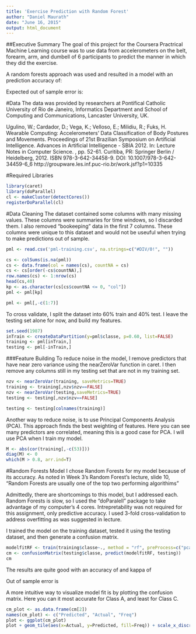 ```yaml
---
title: 'Exercise Prediction with Random Forest'
author: "Daniel Maurath"
date: "June 16, 2015"
output: html_document
---
```




##Executive Summary
The goal of this project for the Coursera Practrical Machine Learning course was to use data from accelerometers on the belt, forearm, arm, and dumbell of 6 participants to predict the manner in which they did the exercise. 

A random forests approach was used and resulted in a model with an prediction accuracy of: 

Expected out of sample error is:


#Data 
The data was provided by researchers at  Pontifical Catholic University of Rio de Janeiro, Informatics Department and School of Computing and Communications, Lancaster University, UK. 

Ugulino, W.; Cardador, D.; Vega, K.; Velloso, E.; Milidiu, R.; Fuks, H. Wearable Computing: Accelerometers' Data Classification of Body Postures and Movements. Proceedings of 21st Brazilian Symposium on Artificial Intelligence. Advances in Artificial Intelligence - SBIA 2012. In: Lecture Notes in Computer Science. , pp. 52-61. Curitiba, PR: Springer Berlin / Heidelberg, 2012. ISBN 978-3-642-34458-9. DOI: 10.1007/978-3-642-34459-6_6
http://groupware.les.inf.puc-rio.br/work.jsf?p1=10335


#Required Libraries
```r
library(caret)
library(doParallel)
cl <- makeCluster(detectCores())
registerDoParallel(cl)
```

#Data Cleaning
The dataset contained some columns with many missing values. These columns were summaries for time windows, so I discarded them. I also removed "bookeeping" data in the first 7 columns. These columns were unique to this dataset and would not be useuful when trying to make predictions out of sample.

```r
pml <- read.csv('pml-training.csv', na.strings=c("#DIV/0!", ""))

cs <- colSums(is.na(pml))
cs <- data.frame(col = names(cs), countNA = cs)
cs <- cs[order(-cs$countNA),]
row.names(cs) <- 1:nrow(cs)
head(cs,40)
kp <- as.character(cs[cs$countNA <= 0, "col"])
pml <- pml[kp]

pml <- pml[,-c(1:7)]
```

To cross validate, I split the dataset into 60% train and 40% test. I leave the testing set alone for now, and build my features.
```r
set.seed(1987)
inTrain <- createDataPartition(y=pml$classe, p=0.60, list=FALSE)
training <- pml[inTrain,]
testing <- pml[-inTrain,]
```

###Feature Building
To reduce noise in the model, I remove predictors that have near zero variance using the nearZeroVar function in caret. I then remove any columns still in my testing set that are not in my training set. 
```r
nzv <- nearZeroVar(training, saveMetrics=TRUE)
training <- training[,nzv$nzv==FALSE]
nzv <- nearZeroVar(testing,saveMetrics=TRUE)
testing <- testing[,nzv$nzv==FALSE]

testing <- testing[colnames(training)]
````

Another way to reduce noise, is to use Principal Components Analysis (PCA). This approach finds the best weighting of features. Here you can see many predictors are correlated, meaning this is a good case for PCA. I will use PCA when I train my model.
```r
M <- abs(cor(training[,-c(53)]))
diag(M) <- 0
which(M > 0.8, arr.ind=T)
```


#Random Forests Model
I chose Random Forests for my model because of its accuracy. As noted in Week 3's Random Forest's lecture, slide 10, "Random Forests are usually one of the top two performing algorithims" 

Admittedly, there are shortcomings to this model, but I addressed each. Random Forests is slow, so I used the "doParalell" package to take advantage of my computer's 4 cores. Intrepretability was not required for this assignment, only predictive accuracy. I used 3-fold cross-validation to address overfitting as was suggested in lecture. 

I trained the model on the training dataset, tested it using the testing dataset, and then generate a confusion matrix. 
```r
modelfitRF <- train(training$classe~., method = "rf", preProcess=c("pca"), trControl = trainControl(method = "cv", number=3), data=training)
cm <- confusionMatrix(testing$classe, predict(modelfitRF, testing))
cm
```
The results are quite good with an accuracy of and kappa of

Out of sample error is 

A more intuitive way to visualize model fit is by plotting the confusion matrix. Here you can it most accurate for Class A, and least for Class C. 

```r
cm_plot <- as.data.frame(cm[2])
names(cm_plot) <- c("Predicted", "Actual", "Freq")
plot <- ggplot(cm_plot)
plot + geom_tile(aes(x=Actual, y=Predicted, fill=Freq)) + scale_x_discrete(name="Actual Class") + scale_y_discrete(name="Predicted Class") + scale_fill_gradient() + labs(fill="Normalized\nFrequency")
```




